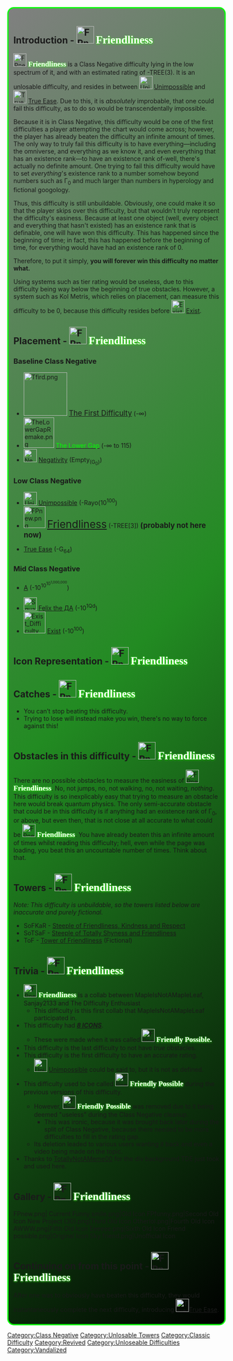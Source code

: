 <div style="box-sizing:border-box; padding:0.8em;border-radius:15px;border:3px solid lime;overflow:hidden;background:linear-gradient(135deg, grey,forestgreen,black)">
{{NoticeScrollboxNew|Notices=
{{Unloseable Difficulty}}
{{Large Page}}
}}
{{NewDifficultyInfobox|title1=[[File:FPnew.png|40px]]  <big><span style="font-family:Twentieth Century;background:radial-gradient(white,lime); -webkit-background-clip:text !important; -webkit-text-fill-color:white;text-shadow: #2bff00 0px 1px 4px;">'''Friendliness'''</span></big>  [[File:FPnew.png|40px]]|image1=<gallery>
FPnew.png  | Current
Friend possible.png | Original
</gallery>|caption1=Finally, it's back again!|class=Class Negative|rating=-TREE(3)|type=*Revived
*Normal
*Unlosable|previous=[[File:Unimpossible New.png|30px]] [[Unimpossible]]|next=[[File:True Ease (New).webp|30px]] [[True Ease]]|class_range=Low Class Negative|difficulty_range=None|creator(s)=*[[User:Givemefreepets642|Givemefreepets642]] (Creator)
*[[User:Sanjay2133|Sanjay2133]], [[User:The Difficulty Enthusiast|The Difficulty Enthusiast]] and [[User:MapleIsNotAMapleLeaf|MapleIsNotAMapleLeaf]] (Revivers)|full_name=Friendly Possible|short_name=FR/FP|alt_names=Friendly|date_removed=March 29th, 2023|removal_reason="useless"|revival_date=July 4th, 2023|decal_id=Current: [https://create.roblox.com/store/asset/7491542648/Friendliness 7491542648]
Old: [https://create.roblox.com/store/asset/6382260436/Friendliness 6382260436]|original_name=Friendly Possible|previous_name=Friendly Possible|original_class=Class -1}}

==Introduction - [[File:FPnew.png|40px]] <big><span style="font-family:Twentieth Century;background:radial-gradient(white,lime); -webkit-background-clip:text !important; -webkit-text-fill-color:white;text-shadow: #2bff00 0px 1px 4px;">'''Friendliness'''</span></big>==
[[File:FPnew.png|30x30px]] <span style="font-family:Twentieth Century;background:radial-gradient(white,lime); -webkit-background-clip:text !important; -webkit-text-fill-color:white;text-shadow: #2bff00 0px 1px 4px;">'''<big>Friendliness</big>'''</span> is a Class Negative difficulty lying in the low spectrum of it, and with an estimated rating of -TREE(3). It is an unlosable difficulty, and resides in between [[File:Unimpossible New.png|30px]] [[Unimpossible]] and [[File:True Ease (New).webp|30px]] [[True Ease]]. Due to this, it is ''absolutely'' improbable, that one could fail this difficulty, as to do so would be transcendentally impossible.                                              

Because it is in Class Negative, this difficulty would be one of the first difficulties a player attempting the chart would come across; however, the player has already beaten the difficulty an infinite amount of times. The only way to truly fail this difficulty is to have everything—including the omniverse, and everything as we know it, and even everything that has an existence rank—to have an existence rank of-well, there's actually no definite amount. One trying to fail this difficulty would have to set ''everything'''s existence rank to a number somehow beyond numbers such as Γ<sub>0</sub> and much larger than numbers in hyperology and fictional googology.

Thus, this difficulty is still unbuildable. Obviously, one could make it so that the player skips over this difficulty, but that wouldn't truly represent the difficulty's easiness. Because at least one object (well, every object and everything that hasn't existed) has an existence rank that is definable, one will have won this difficulty. This has happened since the beginning of time; in fact, this has happened before the beginning of time, for everything would have had an existence rank of 0.

Therefore, to put it simply, '''you will forever win this difficulty no matter what.''' 

Using systems such as tier rating would be useless, due to this difficulty being way below the beginning of true obstacles. However, a system such as Kol Metris, which relies on placement, can measure this difficulty to be 0, because this difficulty resides before [[File:Exist Difficulty Squared.png|30x30px]] [[Exist]].

==Placement - [[File:FPnew.png|40px]] <big><span style="font-family:Twentieth Century;background:radial-gradient(white,lime); -webkit-background-clip:text !important; -webkit-text-fill-color:white;text-shadow: #2bff00 0px 1px 4px;">'''Friendliness'''</span></big>==

===Baseline Class Negative===

*[[File:Tfird.png|100x100px]] [[The First Difficulty|<big>The First Difficulty</big>]] (-∞)
*[[File:TheLowerGapRemake.png|70x70px]] [[The Lower Gap|<span style="color:lime">The Lower Gap</span>]] (-∞  to 115)
*[[File:Negativity.png|30x30px]] [[Negativity]] (Empty<sub>(G<sub>0</sub>)</sub>)

=== Low Class Negative===
*[[File:Unimpossible New.png|frameless|30x30px]] [[Unimpossible]] (-Rayo(10<sup>100</sup>)
*[[File:FPnew.png|50x50px]] <big><big><big>[[Friendliness]]</big></big></big> (-TREE[3]) '''<big>(probably not here now)</big>'''
*{{Class-1Difficulties|True Ease}} [[True Ease]] (-G<sub>64</sub>)

=== Mid Class Negative===
*{{Class-1Difficulties|A}} [[A]] (-10<sup>10<sup>10<sup>1,000,000</sup></sup></sup>)
*[[File:Square Felix The AA.png|30x30px]] [[Felix the ДА]] (-10<sup>1Qd</sup>)
*[[File:Exist Difficulty Squared.png|50x50px]] [[Exist]] (-10<sup>100</sup>)
==Icon Representation - [[File:FPnew.png|40px]] <big><span style="font-family:Twentieth Century;background:radial-gradient(white,lime); -webkit-background-clip:text !important; -webkit-text-fill-color:white;text-shadow: #2bff00 0px 1px 4px;">'''Friendliness'''</span></big>==
{{IconRepresentationOfficialOnly|image=[[File:FPnew.png|300px]]|color=#00bb00|description=The icon is relatively simple. The icon consists of a white background and a face with eyebrows, eyes and a mouth. The face in a large smile and the lines are in black, but the eyes are bright green. Overall, it shows the friendly nature of the difficulty.}}

==Catches - [[File:FPnew.png|frameless|40x40px]] <big><span style="font-family:Twentieth Century;background:radial-gradient(white,lime); -webkit-background-clip:text !important; -webkit-text-fill-color:white;text-shadow: #2bff00 0px 1px 4px;">'''Friendliness'''</span></big>== 

* You can’t stop beating this difficulty.
*Trying to lose will instead make you win, there's no way to force against this!

==Obstacles in this difficulty - [[File:FPnew.png|frameless|40x40px]] <big><span style="font-family:Twentieth Century;background:radial-gradient(white,lime); -webkit-background-clip:text !important; -webkit-text-fill-color:white;text-shadow: #2bff00 0px 1px 4px;">'''Friendliness'''</span></big>==
There are no possible obstacles to measure the easiness of  [[File:FPnew.png|frameless|30x30px]] <big><span style="font-family:Twentieth Century;background:radial-gradient(white,lime); -webkit-background-clip:text !important; -webkit-text-fill-color:white;text-shadow: #2bff00 0px 1px 4px;">'''Friendliness'''</span></big>. No, not jumps, no, not walking, no, not waiting, ''nothing''. This difficulty is so inexplicably easy that trying to measure an obstacle here would break quantum physics. The only semi-accurate obstacle that could be in this difficulty is if anything had an existence rank of Γ<sub>0</sub>, or above, but even then, that is not close at all accurate to what could be [[File:FPnew.png|frameless|30x30px]] <big><span style="font-family:Twentieth Century;background:radial-gradient(white,lime); -webkit-background-clip:text !important; -webkit-text-fill-color:white;text-shadow: #2bff00 0px 1px 4px;">'''Friendliness'''</span></big>. You have already beaten this an infinite amount of times whilst reading this difficulty; hell, even while the page was loading, you beat this an uncountable number of times. Think about that.

==Towers - [[File:FPnew.png|frameless|40x40px]] <big><span style="font-family:Twentieth Century;background:radial-gradient(white,lime); -webkit-background-clip:text !important; -webkit-text-fill-color:white;text-shadow: #2bff00 0px 1px 4px;">'''Friendliness'''</span></big>==
''Note: This difficulty is unbuildable, so the towers listed below are inaccurate and purely fictional.''

*SoFKaR - [https://www.roblox.com/games/9390221128/Update-UoFTE-Temperature-1 Steeple of Friendliness, Kindness and Respect]
*SoTSaF - [https://www.roblox.com/games/9390221128/Update-UoFTE-Temperature-1 Steeple of Totally Shyness and Friendliness]
*ToF - [[Tower of Friendliness]] (Fictional)

==Trivia - [[File:FPnew.png|frameless|40x40px]] <big><span style="font-family:Twentieth Century;background:radial-gradient(white,lime); -webkit-background-clip:text !important; -webkit-text-fill-color:white;text-shadow: #2bff00 0px 1px 4px;">'''Friendliness'''</span></big>==
*[[File:FPnew.png|frameless|30x30px]] <big><span style="font-family:Twentieth Century;background:radial-gradient(white,lime); -webkit-background-clip:text !important; -webkit-text-fill-color:white;text-shadow: #2bff00 0px 1px 4px;">'''Friendliness'''</span></big> is a collab between MapleIsNotAMapleLeaf, Sanjay2133 and The Difficulty Enthusiast
**This difficulty is this first collab that MapleIsNotAMapleLeaf participated in.
*This difficulty had '''''<u>8 ICONS</u>'''''.
**These were made when it was called [[File:FPnew.png|frameless|30px]] <big><span style="font-family:Twentieth Century;background:radial-gradient(white,lime); -webkit-background-clip:text !important; -webkit-text-fill-color:white;text-shadow: #2bff00 0px 1px 4px;">'''Friendly Possible.'''</span></big>
*This difficulty is the last difficulty to not have ''true'' obstacles.
*This difficulty is the first difficulty to have an accurate rating.
**[[File:Unimpossible New.png|30px]] [[Unimpossible]] could be said to, but it is not as defined.
*This difficulty used to be called [[File:FPnew.png|frameless|30px]] <big><span style="font-family:Twentieth Century;background:radial-gradient(white,lime); -webkit-background-clip:text !important; -webkit-text-fill-color:white;text-shadow: #2bff00 0px 1px 4px;">'''Friendly Possible'''</span></big> during the previous versions of this difficulty.
**However, [[File:FPnew.png|30x30px]] <span style="font-family:Twentieth Century;background:radial-gradient(white,lime); -webkit-background-clip:text !important; -webkit-text-fill-color:white;text-shadow: #2bff00 0px 1px 4px;">'''<big>Friendly Possible</big>'''</span> was removed due to it being deemed "useless" during the Class Negative cleanup.
***This was ironic, because it was brought back later during the split of Class Negative, because there needed to be more difficulties to fill in the rating gap.
** Its deletion leaded to various users wanting it back and even a video being made on the topic.
*Thanks to [[User:TotallyNotAMeme00|TotallyNotAMeme00]] for the div background TDE just took and used here.

==Gallery - [[File:FPnew.png|frameless|40x40px]] <big><span style="font-family:Twentieth Century;background:radial-gradient(white,lime); -webkit-background-clip:text !important; -webkit-text-fill-color:white;text-shadow: #2bff00 0px 1px 4px;">'''Friendliness'''</span></big>==

<gallery>
FPnew.png| Current
Funny smile.png|Old Icon
FPfunny.png|Second Old Icon
New Project (30).png|Third Old Icon
Otherlol.png|Fourth Old Icon
AWWW.png|Fifth Old Icon
Eeeeee.png|Sixth Old Icon
Friend possible.png|Original Icon
Sky friend.png|Unofficial Icon
</gallery>

==Continuing on from this point - [[File:FPnew.png|frameless|40x40px]] <big><span style="font-family:Twentieth Century;background:radial-gradient(white,lime); -webkit-background-clip:text !important; -webkit-text-fill-color:white;text-shadow: #2bff00 0px 1px 4px;">'''Friendliness'''</span></big>==
After one was to obviously have beaten this difficulty, they would instantaneously complete the next difficulty, introducing [[File:True Ease (New).webp|30px]][[True Ease]]. 
{{DifficultiesNavbox}}</div>
[[Category:Class Negative]]
[[Category:Unlosable Towers]]
[[Category:Classic Difficulty]]
[[Category:Revived]]
[[Category:Unloseable Difficulties]]
[[Category:Vandalized]]